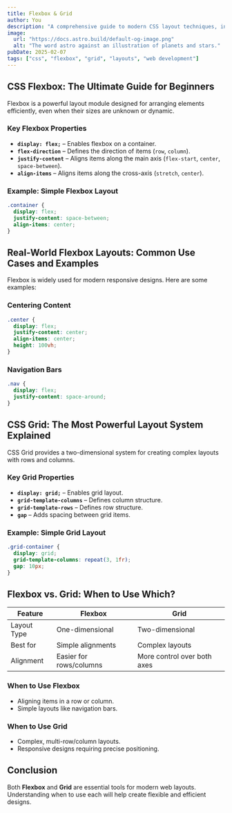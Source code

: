 ```yaml
---
title: Flexbox & Grid 
author: You  
description: "A comprehensive guide to modern CSS layout techniques, including Flexbox and Grid, with practical use cases and comparisons."  
image:  
  url: "https://docs.astro.build/default-og-image.png"  
  alt: "The word astro against an illustration of planets and stars."  
pubDate: 2025-02-07  
tags: ["css", "flexbox", "grid", "layouts", "web development"]  
---
```


## CSS Flexbox: The Ultimate Guide for Beginners  
Flexbox is a powerful layout module designed for arranging elements efficiently, even when their sizes are unknown or dynamic.

### Key Flexbox Properties  
- **`display: flex;`** – Enables flexbox on a container.
- **`flex-direction`** – Defines the direction of items (`row`, `column`).
- **`justify-content`** – Aligns items along the main axis (`flex-start`, `center`, `space-between`).
- **`align-items`** – Aligns items along the cross-axis (`stretch`, `center`).

### Example: Simple Flexbox Layout  
```css
.container {
  display: flex;
  justify-content: space-between;
  align-items: center;
}
```

## Real-World Flexbox Layouts: Common Use Cases and Examples  
Flexbox is widely used for modern responsive designs. Here are some examples:

### Centering Content  
```css
.center {
  display: flex;
  justify-content: center;
  align-items: center;
  height: 100vh;
}
```

### Navigation Bars  
```css
.nav {
  display: flex;
  justify-content: space-around;
}
```

## CSS Grid: The Most Powerful Layout System Explained  
CSS Grid provides a two-dimensional system for creating complex layouts with rows and columns.

### Key Grid Properties  
- **`display: grid;`** – Enables grid layout.
- **`grid-template-columns`** – Defines column structure.
- **`grid-template-rows`** – Defines row structure.
- **`gap`** – Adds spacing between grid items.

### Example: Simple Grid Layout  
```css
.grid-container {
  display: grid;
  grid-template-columns: repeat(3, 1fr);
  gap: 10px;
}
```

## Flexbox vs. Grid: When to Use Which?  
| Feature   | Flexbox | Grid |
|-----------|--------|------|
| Layout Type | One-dimensional | Two-dimensional |
| Best for | Simple alignments | Complex layouts |
| Alignment | Easier for rows/columns | More control over both axes |

### When to Use Flexbox  
- Aligning items in a row or column.
- Simple layouts like navigation bars.

### When to Use Grid  
- Complex, multi-row/column layouts.
- Responsive designs requiring precise positioning.

## Conclusion  
Both **Flexbox** and **Grid** are essential tools for modern web layouts. Understanding when to use each will help create flexible and efficient designs.


